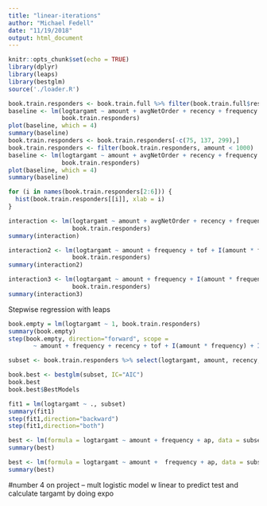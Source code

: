 ```yaml
---
title: "linear-iterations"
author: "Michael Fedell"
date: "11/19/2018"
output: html_document
---
```


```r
knitr::opts_chunk$set(echo = TRUE)
library(dplyr)
library(leaps)
library(bestglm)
source('./loader.R')
```


```r
book.train.responders <- book.train.full %>% filter(book.train.full$respond == 1)
baseline <- lm(logtargamt ~ amount + avgNetOrder + recency + frequency + tof,
               book.train.responders)
plot(baseline, which = 4)
summary(baseline)
book.train.responders <- book.train.responders[-c(75, 137, 299),]
book.train.responders <- filter(book.train.responders, amount < 1000)
baseline <- lm(logtargamt ~ amount + avgNetOrder + recency + frequency + tof,
               book.train.responders)
plot(baseline, which = 4)
summary(baseline)
```

```r
for (i in names(book.train.responders[2:6])) {
  hist(book.train.responders[[i]], xlab = i)
}
```

```r
interaction <- lm(logtargamt ~ amount + avgNetOrder + recency + frequency + tof + I(amount * frequency) + I(recency * frequency),
                  book.train.responders)
summary(interaction)
```

```r
interaction2 <- lm(logtargamt ~ amount + frequency + tof + I(amount * frequency) + I(frequency / tof) + I(amount / tof),
                  book.train.responders)
summary(interaction2)
```


```r
interaction3 <- lm(logtargamt ~ amount + frequency + I(amount * frequency) + I(amount / tof),
                  book.train.responders)
summary(interaction3)
```

Stepwise regression with leaps
```r
book.empty = lm(logtargamt ~ 1, book.train.responders)
summary(book.empty)
step(book.empty, direction="forward", scope = 
       ~ amount + frequency + recency + tof + I(amount * frequency) + I(amount / (tof + 0.0001)))
```

```r
subset <- book.train.responders %>% select(logtargamt, amount, recency, frequency, tof) %>% mutate(af = amount * frequency, ap = amount / (tof + 0.0001))

book.best <- bestglm(subset, IC="AIC")
book.best
book.best$BestModels

fit1 = lm(logtargamt ~ ., subset)
summary(fit1)
step(fit1,direction="backward")
step(fit1,direction="both")
```

```r
best <- lm(formula = logtargamt ~ amount + frequency + ap, data = subset)
summary(best)
```

```r
best <- lm(formula = logtargamt ~ amount +  frequency + ap, data = subset)
summary(best)
```



#number 4 on project -- mult logistic model w linear to predict test and calculate targamt by doing expo

